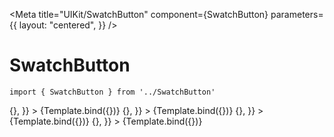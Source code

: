 
<Meta
    title="UIKit/SwatchButton"
    component={SwatchButton}
    parameters={{
        layout: "centered",
    }}
/>


# SwatchButton



```
import { SwatchButton } from '../SwatchButton'
```

<Canvas>
    <Story
        name="Text - Unchecked"
        args={{
            value: "32",
            type: "text",
            checked: false,
            onClick: () => {},
        }}
    >
        {Template.bind({})}
    </Story>
    <Story
        name="Text - Checked"
        args={{
            value: "32",
            type: "text",
            checked: true,
            onClick: () => {},
        }}
    >
        {Template.bind({})}
    </Story>
    <Story
        name="Color - Unchecked"
        args={{
            value: "blue",
            type: "color",
            checked: false,
            onClick: () => {},
        }}
    >
        {Template.bind({})}
    </Story>
    <Story
        name="Color - Checked"
        args={{
            value: "blue",
            type: "color",
            checked: true,
            onClick: () => {},
        }}
    >
        {Template.bind({})}
    </Story>
</Canvas>
